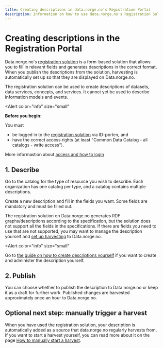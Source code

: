 ```yaml
---
title: Creating descriptions in data.norge.no's Registration Portal
description: Information on how to use data.norge.no's Registration Solution to create descriptions.
---
```


# Creating descriptions in the Registration Portal

Data.norge.no's [registration solution](https://registrering.fellesdatakatalog.digdir.no) is a form-based solution that allows you to fill in relevant fields and generates descriptions in the correct format. When you publish the descriptions from the solution, harvesting is automatically set up so that they are displayed on Data.norge.no.

The registration solution can be used to create descriptions of datasets, data services, concepts, and services. It cannot yet be used to describe information models and events.

<Alert
    color="info"
    size="small"
>
**Before you begin:**

You must

- be logged in to the [registration solution](https://registrering.fellesdatakatalog.digdir.no) via ID-porten, and
- have the correct access rights (at least "Common Data Catalog - all catalogs - write access").

More informastion about [access and how to login](/docs/login-and-access)

</Alert>

## 1. Describe

Go to the catalog for the type of resource you wish to describe. Each organization has one catalog per type, and a catalog contains multiple descriptions.

Create a new description and fill in the fields you want. Some fields are mandatory and must be filled out.

The registration solution on Data.norge.no generates RDF graphs/descriptions according to the specification, but the solution does not support all the fields in the specifications. If there are fields you need to use that are not supported, you may want to manage the description yourself and [set up harvesting](/getting-started/publishing-descriptions) to Data.norge.no.

<Alert
    color="info"
    size="small"
>
Go to [the guide on how to create descriptions yourself](/docs/tutorials/publishing-data-descriptions/1-creating-descriptions-self) if you want to create and administer the description yourself.
</Alert>

## 2. Publish

You can choose whether to publish the description to Data.norge.no or keep it as a draft for further work. Published changes are harvested approximately once an hour to Data.norge.no.

## Optional next step: manually trigger a harvest

When you have used the registration solution, your description is automatically added as a source that data.norge.no regularly harvests from.
If you want to start a harvest yourself, you can read more about it on the page [How to manually start a harvest](/docs/tutorials/publishing-data-descriptions/4-triggering-harvest).
